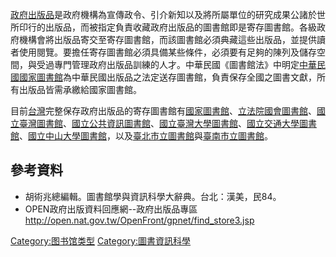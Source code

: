 {{wwv|area=[[台灣|台灣]]}}

[[政府出版品|政府出版品]]是政府機構為宣傳政令、引介新知以及將所屬單位的研究成果公諸於世所印行的出版品，而被指定負責收藏政府出版品的圖書館即是寄存圖書館。各級政府機構會將出版品寄交至寄存圖書館，而該圖書館必須典藏這些出版品，並提供讀者使用閱覽。要擔任寄存圖書館必須具備某些條件，必須要有足夠的陳列及儲存空間，與受過專門管理政府出版品訓練的人才。中華民國《圖書館法》中明定[[中華民國國家圖書館|中華民國國家圖書館]]為中華民國出版品之法定送存圖書館，負責保存全國之圖書文獻，所有出版品皆需承繳給國家圖書館。

目前[[台灣|台灣]]完整保存政府出版品的寄存圖書館有[[國家圖書館_(中華民國)|國家圖書館]]、[[立法院國會圖書館|立法院國會圖書館]]、[[國立臺灣圖書館|國立臺灣圖書館]]、[[國立公共資訊圖書館|國立公共資訊圖書館]]、[[國立臺灣大學圖書館|國立臺灣大學圖書館]]、[[國立交通大學圖書館|國立交通大學圖書館]]、[[國立中山大學圖書館|國立中山大學圖書館]]，以及[[臺北市立圖書館|臺北市立圖書館]]與[[臺南市立圖書館|臺南市立圖書館]]。

== 參考資料 ==
* 胡術兆總編輯。圖書館學與資訊科學大辭典。台北：漢美，民84。
* OPEN政府出版資料回應網--政府出版品專區 http://open.nat.gov.tw/OpenFront/gpnet/find_store3.jsp{{Wayback|url=http://open.nat.gov.tw/OpenFront/gpnet/find_store3.jsp |date=20071027125641 }}

{{Library science-stub}}
[[Category:图书馆类型|Category:图书馆类型]]
[[Category:圖書資訊科學|Category:圖書資訊科學]]